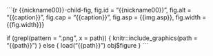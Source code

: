 

```{r {{nickname00}}-child-fig, fig.id = "{{nickname00}}", fig.alt = "{{caption}}", fig.cap = "{{caption}}", fig.asp = {{img.asp}}, fig.width = {{fig.width}}}

if (grepl(pattern = ".png", x = path)) {
  knitr::include_graphics(path = "{{path}}")
} else {
load("{{path}}") 
  obj$figure
}
```

